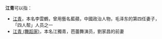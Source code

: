 '''江青'''可以指：
*[[江青|江青]]，本名李雲鶴，曾用藝名藍蘋，中國政治人物，毛泽东的第四任妻子，「四人帮」人员之一
*[[江青_(舞蹈家)|江青 (舞蹈家)]]，本名江獨青，芭蕾舞演员，劉家昌的前妻
{{disambig|Q青|cat=二字江姓人名消歧義}}